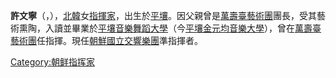 {{blpunsourced|time=2013-08-03T14:52:50+00:00}}
'''許文寧'''（{{lang-ko|허문영}}，{{bd|1964年|}}），[[北韓|北韓]]女[[指揮家|指揮家]]，出生於[[平壤|平壤]]。因父親曾是[[萬壽臺藝術團|萬壽臺藝術團]]團長，受其藝術熏陶，入讀並畢業於[[平壤音樂舞蹈大學|平壤音樂舞蹈大學]]（今[[平壤金元均音樂大學|平壤金元均音樂大學]]），曾在[[萬壽臺藝術團|萬壽臺藝術團]]任指揮。現任[[朝鮮國立交響樂團|朝鮮國立交響樂團]]準指揮者。

[[Category:朝鲜指挥家|Category:朝鲜指挥家]]